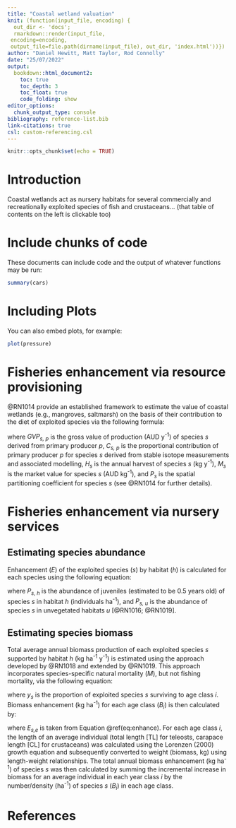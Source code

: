 ```yaml
---
title: "Coastal wetland valuation"
knit: (function(input_file, encoding) {
  out_dir <- 'docs';
  rmarkdown::render(input_file,
 encoding=encoding,
 output_file=file.path(dirname(input_file), out_dir, 'index.html'))})
author: "Daniel Hewitt, Matt Taylor, Rod Connolly"
date: "25/07/2022"
output: 
  bookdown::html_document2:
    toc: true
    toc_depth: 3
    toc_float: true
    code_folding: show
editor_options: 
  chunk_output_type: console
bibliography: reference-list.bib
link-citations: true
csl: custom-referencing.csl
---
```


```r
knitr::opts_chunk$set(echo = TRUE)
```

# Introduction

Coastal wetlands act as nursery habitats for several commercially and recreationally exploited species of fish and crustaceans... (that table of contents on the left is clickable too)

# Include chunks of code

These documents can include code and the output of whatever functions may be run:
```r

summary(cars)
```

# Including Plots

You can also embed plots, for example:

```r
plot(pressure)
```

# Fisheries enhancement via resource provisioning

@RN1014 provide an established framework to estimate the value of coastal wetlands (e.g., mangroves, saltmarsh) on the basis of their contribution to the diet of exploited species via the following formula: 

\begin{equation}
GVP_{s,p} = C_{s,p}\cdot H_s\cdot M_s\cdot P_s

(\#eq:trophic)
\end{equation}

where *GVP<sub>s, p</sub>* is the gross value of production (AUD y<sup>-1</sup>) of species *s* derived from primary producer *p*, *C<sub>s, p</sub>* is the proportional contribution of primary producer *p* for species *s* derived from stable isotope measurements and associated modelling, *H<sub>s</sub>* is the annual harvest of species *s* (kg y<sup>-1</sup>), *M<sub>s</sub>* is the market value for species *s* (AUD kg<sup>-1</sup>), and *P<sub>s</sub>* is the spatial partitioning coefficient for species *s* (see @RN1014 for further details).

# Fisheries enhancement via nursery services

## Estimating species abundance 

Enhancement (*E*) of the exploited species (*s*) by habitat (*h*) is calculated for each species using the following equation:

\begin{equation}
E_{s,e} = (P_{s, h} - P_{s,u})

(\#eq:enhance)
\end{equation}

where *P<sub>s, h</sub>* is the abundance of juveniles (estimated to be 0.5 years old) of species *s* in habitat *h* (individuals ha<sup>-1</sup>), and *P<sub>s, u</sub>* is the abundance of species *s* in unvegetated habitats *u* [@RN1016; @RN1019].

## Estimating species biomass

Total average annual biomass production of each exploited species *s* supported by habitat *h* (kg ha<sup>-1</sup> y<sup>-1</sup>) is estimated using the approach developed by @RN1018 and extended by @RN1019. This approach incorporates species-specific natural mortality (*M*), but not fishing mortality, via the following equation:

\begin{equation}
y_{s,i} = e^{-Mi}

(\#eq:mortality)
\end{equation}

where *y<sub>s</sub>* is the proportion of exploited species *s* surviving to age class *i*. Biomass enhancement (kg ha<sup>-1</sup>) for each age class (*B<sub>i</sub>*) is then calculated by:

\begin{equation}
B_i = E_{s,e}\cdot e^{-M\cdot(i-0.5)}

(\#eq:class-enhance)
\end{equation}

where *E<sub>s,e</sub>* is taken from Equation \@ref(eq:enhance). For each age class *i*, the length of an average individual (total length [TL] for teleosts, carapace length [CL] for crustaceans) was calculated using the Lorenzen (2000) growth equation and subsequently converted to weight (biomass, kg) using length-weight relationships. The total annual biomass enhancement (kg ha<sup>-1</sup>) of species *s* was then calculated by summing the incremental increase in biomass for an average individual in each year class *i* by the number/density (ha<sup>-1</sup>) of species *s* (*B<sub>i</sub>*) in each age class.

# References